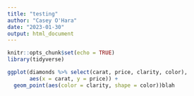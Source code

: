 ```yaml
---
title: "testing"
author: "Casey O'Hara"
date: "2023-01-30"
output: html_document
---
```


```r
knitr::opts_chunk$set(echo = TRUE)
library(tidyverse)
```

```r
ggplot(diamonds %>% select(carat, price, clarity, color), 
       aes(x = carat, y = price)) +
  geom_point(aes(color = clarity, shape = color))blah

```

